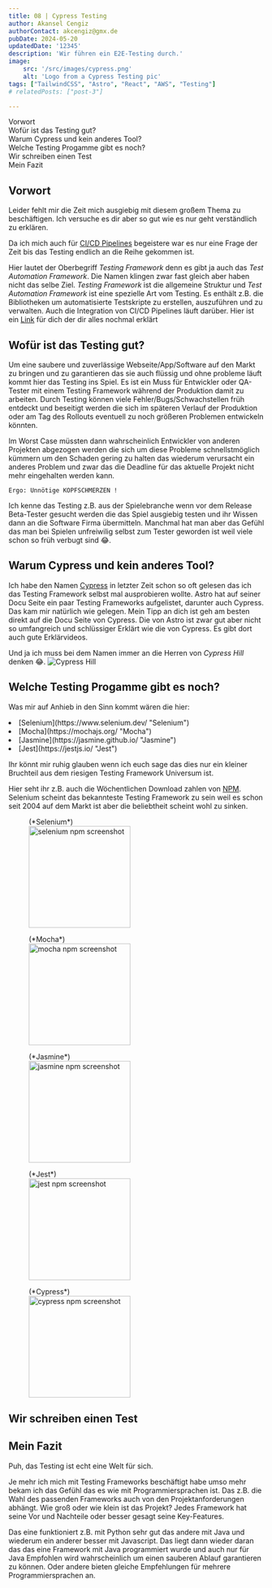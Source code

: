 ```yaml
---
title: 08 | Cypress Testing
author: Akansel Cengiz
authorContact: akcengiz@gmx.de
pubDate: 2024-05-20
updatedDate: '12345'
description: 'Wir führen ein E2E-Testing durch.'
image:
    src: '/src/images/cypress.png'
    alt: 'Logo from a Cypress Testing pic'
tags: ["TailwindCSS", "Astro", "React", "AWS", "Testing"]
# relatedPosts: ["post-3"]

---
```



<section class="w-10/12 text-justify">

<section id="toc">

- [Vorwort](#vorwort)
- [Wofür ist das Testing gut?](#wofür-ist-das-testing-gut)
- [Warum Cypress und kein anderes Tool?](#warum-cypress-und-kein-anderes-tool)
- [Welche Testing Progamme gibt es noch?](#welche-testing-progamme-gibt-es-noch)
- [Wir schreiben einen Test](#wir-schreiben-einen-test)
- [Mein Fazit](#mein-fazit)


</section>



## Vorwort

Leider fehlt mir die Zeit mich ausgiebig mit diesem großem Thema
zu beschäftigen.
Ich versuche es dir aber so gut wie es nur geht verständlich zu erklären.

Da ich mich auch für [CI/CD Pipelines](https://www.redhat.com/de/topics/devops/what-cicd-pipeline "CI/CD-Pipeline") begeistere war es nur eine Frage der Zeit bis das
Testing endlich an die Reihe gekommen ist.

Hier lautet der Oberbegriff *Testing Framework* denn es gibt ja auch das *Test Automation Framework*.
Die Namen klingen zwar fast gleich aber haben nicht das selbe Ziel.
*Testing Framework* ist die allgemeine Struktur und *Test Automation Framework* ist eine spezielle Art vom Testing.
Es enthält z.B. die Bibliotheken um automatisierte Testskripte zu erstellen, auszuführen und zu verwalten.
Auch die Integration von CI/CD Pipelines läuft darüber.
Hier ist ein [Link]() für dich der dir alles nochmal erklärt 


## Wofür ist das Testing gut?

Um eine saubere und zuverlässige Webseite/App/Software auf den Markt zu bringen und zu garantieren das sie auch flüssig und ohne probleme läuft kommt hier das Testing ins Spiel.
Es ist ein Muss für Entwickler oder QA-Tester mit einem Testing Framework während der Produktion damit zu arbeiten.
Durch Testing können viele Fehler/Bugs/Schwachstellen früh entdeckt und beseitigt werden die sich im späteren
Verlauf der Produktion oder am Tag des Rollouts eventuell zu noch größeren Problemen entwickeln könnten.

Im Worst Case müssten dann wahrscheinlich Entwickler von anderen Projekten abgezogen werden die sich um diese Probleme schnellstmöglich kümmern um den Schaden gering zu halten das wiederum verursacht ein anderes Problem und zwar das die Deadline für das aktuelle Projekt nicht mehr eingehalten werden kann.

`Ergo: Unnötige KOPFSCHMERZEN !`

Ich kenne das Testing z.B. aus der Spielebranche wenn vor dem Release Beta-Tester gesucht werden die das Spiel
ausgiebig testen und ihr Wissen dann an die Software Firma übermitteln.
Manchmal hat man aber das Gefühl das man bei Spielen unfreiwilig selbst zum Tester geworden ist weil viele schon so
früh verbugt sind 😂.



## Warum Cypress und kein anderes Tool?

Ich habe den Namen [Cypress](https://docs.cypress.io/guides/overview/why-cypress "Cypress") in letzter Zeit
schon so oft gelesen das ich das Testing Framework selbst mal ausprobieren wollte.
Astro hat auf seiner Docu Seite ein paar Testing Frameworks aufgelistet, darunter auch Cypress.
Das kam mir natürlich wie gelegen.
Mein Tipp an dich ist geh am besten direkt auf die Docu Seite von Cypress.
Die von Astro ist zwar gut aber nicht so umfangreich und schlüssiger Erklärt wie die von Cypress.
Es gibt dort auch gute Erklärvideos.

Und ja ich muss bei dem Namen immer an die Herren von *Cypress Hill* denken 😂. ![Cypress Hill](../../images/cypress_hill.jpeg)


## Welche Testing Progamme gibt es noch?

Was mir auf Anhieb in den Sinn kommt wären die hier:

<li>[Selenium](https://www.selenium.dev/ "Selenium")</li>
<li>[Mocha](https://mochajs.org/ "Mocha")</li>
<li>[Jasmine](https://jasmine.github.io/ "Jasmine")</li>
<li>[Jest](https://jestjs.io/ "Jest")</li>


Ihr könnt mir ruhig glauben wenn ich euch sage das dies nur ein kleiner Bruchteil aus dem riesigen Testing Framework Universum ist.

Hier seht ihr z.B. auch die Wöchentlichen Download zahlen von [NPM](https://www.npmjs.com/ "NPM").
Selenium scheint das bekannteste Testing Framework zu sein weil es schon seit 2004 auf dem Markt ist aber die
beliebtheit scheint wohl zu sinken.

<figure>
<figcaption>(*Selenium*)</figcaption>
<img
  src="/src/images/selenium.png"
  width="w-full"
  height="200"
  decoding="async"
  loading="lazy"
  alt="selenium npm screenshot"
  class="border-2 border-dark mb-4"
/>
</figure>


<figure>
<figcaption>(*Mocha*)</figcaption>
<img
  src="/src/images/mocha.png"
  width="w-full"
  height="200"
  decoding="async"
  loading="lazy"
  alt="mocha npm screenshot"
  class="border-2 border-dark mb-4"
/>
</figure>


<figure>
<figcaption>(*Jasmine*)</figcaption>
<img
  src="/src/images/jasmine.png"
  width="w-full"
  height="200"
  decoding="async"
  loading="lazy"
  alt="jasmine npm screenshot"
  class="border-2 border-dark mb-4"
/>
</figure>


<figure>
<figcaption>(*Jest*)</figcaption>
<img
  src="/src/images/jest.png"
  width="w-full"
  height="200"
  decoding="async"
  loading="lazy"
  alt="jest npm screenshot"
  class="border-2 border-dark mb-4"
/>
</figure>


<figure>
<figcaption>(*Cypress*)</figcaption>
<img
  src="/src/images/cypress1.png"
  width="w-full"
  height="200"
  decoding="async"
  loading="lazy"
  alt="cypress npm screenshot"
  class="border-2 border-dark"
/>
</figure>


## Wir schreiben einen Test




## Mein Fazit

Puh, das Testing ist echt eine Welt für sich.

Je mehr ich mich mit Testing Frameworks beschäftigt habe umso mehr bekam ich das 
Gefühl das es wie mit Programmiersprachen ist.
Das z.B. die Wahl des passenden Frameworks auch von den Projektanforderungen abhängt.
Wie groß oder wie klein ist das Projekt?
Jedes Framework hat seine Vor und Nachteile oder besser gesagt seine Key-Features.

Das eine funktioniert z.B. mit Python sehr gut das andere mit Java
und wiederum ein anderer besser mit Javascript.
Das liegt dann wieder daran das das eine Framework mit Java programmiert wurde und auch nur für Java Empfohlen wird
wahrscheinlich um einen sauberen Ablauf garantieren zu können.
Oder andere bieten gleiche Empfehlungen für mehrere Programmiersprachen an.


















</section>